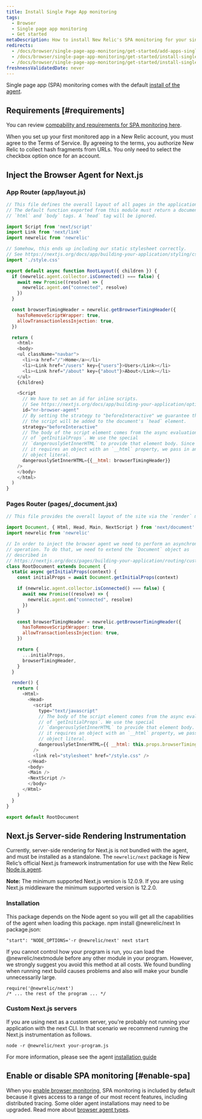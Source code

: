 ```yaml
---
title: Install Single Page App monitoring
tags:
  - Browser
  - Single page app monitoring
  - Get started
metaDescription: How to install New Relic's SPA monitoring for your single-page apps or any apps that pull content dynamically.
redirects:
  - /docs/browser/single-page-app-monitoring/get-started/add-apps-single-page-app-monitoring
  - /docs/browser/single-page-app-monitoring/get-started/install-single-page-app-monitoring-new-relic-browser
  - /docs/browser/single-page-app-monitoring/get-started/install-single-page-app-monitoring-browser
freshnessValidatedDate: never
---
```


Single page app (SPA) monitoring comes with the default [install of the <InlinePopover type="browser" /> agent](/docs/browser/browser-monitoring/installation/install-browser-monitoring-agent/).

## Requirements [#requirements]

You can review [compability and requirements for SPA monitoring here](/docs/browser/new-relic-browser/getting-started/compatibility-requirements-browser-monitoring#spa/).

When you set up your first monitored app in a New Relic account, you must agree to the Terms of Service. By agreeing to the terms, you authorize New Relic to collect hash fragments from URLs. You only need to select the checkbox option once for an account.

## Inject the Browser Agent for Next.js

### App Router (app/layout.js)
```js
// This file defines the overall layout of all pages in the application.
// The default function exported from this module must return a document with
// `html` and `body` tags. A `head` tag will be ignored.

import Script from 'next/script'
import Link from 'next/link'
import newrelic from 'newrelic'

// Somehow, this ends up including our static stylesheet correctly.
// See https://nextjs.org/docs/app/building-your-application/styling/css-modules#global-styles.
import './style.css'

export default async function RootLayout({ children }) {
  if (newrelic.agent.collector.isConnected() === false) {
    await new Promise((resolve) => {
      newrelic.agent.on("connected", resolve)
    })
  }

  const browserTimingHeader = newrelic.getBrowserTimingHeader({
    hasToRemoveScriptWrapper: true,
    allowTransactionlessInjection: true,
  })

  return (
    <html>
    <body>
    <ul className="navbar">
      <li><a href="/">Home</a></li>
      <li><Link href="/users" key={"users"}>Users</Link></li>
      <li><Link href="/about" key={"about"}>About</Link></li>
    </ul>
    {children}

    <Script
      // We have to set an id for inline scripts.
      // See https://nextjs.org/docs/app/building-your-application/optimizing/scripts#inline-scripts
      id="nr-browser-agent"
      // By setting the strategy to "beforeInteractive" we guarantee that
      // the script will be added to the document's `head` element.
      strategy="beforeInteractive"
      // The body of the script element comes from the async evaluation
      // of `getInitialProps`. We use the special
      // `dangerouslySetInnerHTML` to provide that element body. Since
      // it requires an object with an `__html` property, we pass in an
      // object literal.
      dangerouslySetInnerHTML={{__html: browserTimingHeader}}
    />
    </body>
    </html>
  )
}
```

### Pages Router (pages/_document.jsx)
```js
// This file provides the overall layout of the site via the `render` method.

import Document, { Html, Head, Main, NextScript } from 'next/document'
import newrelic from 'newrelic'

// In order to inject the browser agent we need to perform an asynchronous
// operation. To do that, we need to extend the `Document` object as
// described in
// https://nextjs.org/docs/pages/building-your-application/routing/custom-document#customizing-renderpage
class RootDocument extends Document {
  static async getInitialProps(context) {
    const initialProps = await Document.getInitialProps(context)

    if (newrelic.agent.collector.isConnected() === false) {
      await new Promise((resolve) => {
        newrelic.agent.on("connected", resolve)
      })
    }

    const browserTimingHeader = newrelic.getBrowserTimingHeader({
      hasToRemoveScriptWrapper: true,
      allowTransactionlessInjection: true,
    })

    return {
      ...initialProps,
      browserTimingHeader,
    }
  }

  render() {
    return (
      <Html>
        <Head>
          <script
            type="text/javascript"
            // The body of the script element comes from the async evaluation
            // of `getInitialProps`. We use the special
            // `dangerouslySetInnerHTML` to provide that element body. Since
            // it requires an object with an `__html` property, we pass in an
            // object literal.
            dangerouslySetInnerHTML={{ __html: this.props.browserTimingHeader }}
          />
          <link rel="stylesheet" href="/style.css" />
        </Head>
        <body>
        <Main />
        <NextScript />
        </body>
      </Html>
    )
  }
}

export default RootDocument
```

## Next.js Server-side Rendering Instrumentation 
Currently, server-side rendering for Next.js is not bundled with the agent, and must be installed as a standalone. The `newrelic/next` package is New Relic’s official Next.js framework instrumentation for use with the New Relic [Node.js agent](https://github.com/newrelic/node-newrelic).

**Note:** The minimum supported Next.js version is 12.0.9. If you are using Next.js middleware the minimum supported version is 12.2.0.

### Installation

This package depends on the Node agent so you will get all the capabilities of the agent when loading this package.
npm install @newrelic/next
In package.json:

```
"start": "NODE_OPTIONS='-r @newrelic/next' next start
```
If you cannot control how your program is run, you can load the @newrelic/nextmodule before any other module in your program. However, we strongly suggest you avoid this method at all costs. We found bundling when running next build causes problems and also will make your bundle unnecessarily large.

```
require('@newrelic/next')
/* ... the rest of the program ... */
```
### Custom Next.js servers

If you are using next as a custom server, you're probably not running your application with the next CLI. In that scenario we recommend running the Next.js instrumentation as follows.

```
node -r @newrelic/next your-program.js
```
For more information, please see the agent [installation guide](https://docs.newrelic.com/docs/agents/nodejs-agent/installation-configuration/install-nodejs-agent)


## Enable or disable SPA monitoring [#enable-spa]

When you [enable browser monitoring](/docs/browser/browser-monitoring/installation/install-browser-monitoring-agent#enable), SPA monitoring is included by default because it gives access to a range of our most recent features, including distributed tracing. Some older agent installations may need to be upgraded. Read more about [browser agent types](/docs/browser/browser-monitoring/installation/install-browser-monitoring-agent#agent-types).
